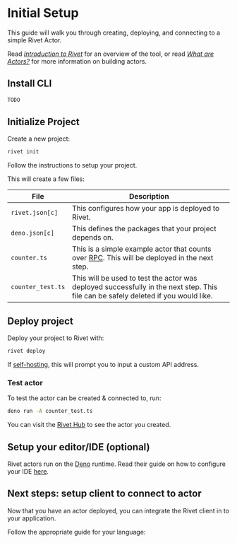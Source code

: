 # Initial Setup

This guide will walk you through creating, deploying, and connecting to a simple Rivet Actor.

Read [_Introduction to Rivet_](/docs/introduction) for an overview of the tool, or read [_What are Actors?_](/docs/actors) for more information on building actors.

## Install CLI

```sh
TODO
```

## Initialize Project

Create a new project:

```sh
rivet init
```

Follow the instructions to setup your project.

This will create a few files:

| File              | Description                                                                                       |
| ----------------- | ------------------------------------------------------------------------------------------------- |
| `rivet.json[c]`   | This configures how your app is deployed to Rivet.                                                |
| `deno.json[c]`    | This defines the packages that your project depends on.                                           |
| `counter.ts`      | This is a simple example actor that counts over [RPC](/docs/rpc). This will be deployed in the next step. |
| `counter_test.ts` | This will be used to test the actor was deployed successfully in the next step. This file can be safely deleted if you would like. |

## Deploy project

Deploy your project to Rivet with:

```sh
rivet deploy
```

<Note>If [self-hosting](/docs/self-hosting), this will prompt you to input a custom API address.</Note>

### Test actor

To test the actor can be created & connected to, run:

```sh
deno run -A counter_test.ts
```

You can visit the [Rivet Hub](https://hub.rivet.gg) to see the actor you created.

## Setup your editor/IDE (optional)

Rivet actors run on the [Deno](https://deno.com/) runtime. Read their guide on how to configure your IDE [here](https://docs.deno.com/runtime/getting_started/setup_your_environment/#using-an-editoride).

## Next steps: setup client to connect to actor

Now that you have an actor deployed, you can integrate the Rivet client in to your application.

Follow the appropriate guide for your language:

<CardGroup>
  <Card title='JavaScript' href='/docs/client/javascript' />
  <Card title='TypeScript' href='/docs/client/javascript' />
</CardGroup>
